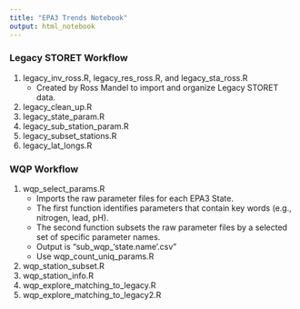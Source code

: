 ```yaml
---
title: "EPA3 Trends Notebook"
output: html_notebook
---
```


### Legacy STORET Workflow

1. legacy_inv_ross.R, legacy_res_ross.R, and legacy_sta_ross.R
    + Created by Ross Mandel to import and organize Legacy STORET data.
2. legacy_clean_up.R
3. legacy_state_param.R
4. legacy_sub_station_param.R
5. legacy_subset_stations.R
6. legacy_lat_longs.R


### WQP Workflow

1. wqp_select_params.R
    + Imports the raw parameter files for each EPA3 State.
    + The first function identifies parameters that contain key words (e.g., nitrogen, lead, pH).
    + The second function subsets the raw parameter files by a selected set of specific parameter names.
    + Output is "sub_wqp_'state.name'.csv"
    + Use wqp_count_uniq_params.R
3. wqp_station_subset.R
4. wqp_station_info.R
5. wqp_explore_matching_to_legacy.R
6. wqp_explore_matching_to_legacy2.R
